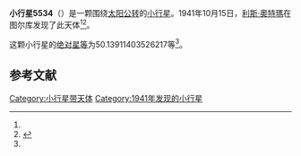 {{Infobox planet
| bgcolour = #FFFFC0
| name = 5534
| symbol = 
| image = 
| caption = 
| discovery = yes
| discovery_ref = 
| discoverer = [[利斯·奧特瑪|利斯·奧特瑪]]
| discovery_site = [[图尔库|图尔库]] 
| discovered = 1941年10月15日
| designations = yes
| mp_name = 
| named_after = 
| alt_names = 1941 UN/ 1984 CT / 1987 WA5
| mp_category = [[主带小行星|主带小行星]]
| orbit_ref = <ref name="a">[http://ssd.jpl.nasa.gov/sbdb.cgi?sstr=5534 5534] {{Wayback|url=http://ssd.jpl.nasa.gov/sbdb.cgi?sstr=5534 |date=20110610001705 }}，小行星數據庫瀏覽器（JPL Small-Body Database Browser）－[[美国国家航空航天局|美国国家航空航天局]]喷气推进实验室</ref>
| epoch = 2456400.5 (2013年4月18日更新)
| aphelion = {{convert|3.683834127983266|AU|km|3|abbr=on|lk=out}}
| perihelion = {{convert|1.842850086182141|AU|km|3|abbr=on}}
| semimajor = {{convert|2.763342107082703|AU|km|3|abbr=on}}
| eccentricity = 0.333108238
| period = 1677.839479 [[日|日]]<br />4.59[[儒略年|儒略年]]
| avg_speed = 
| inclination = 7.499378789205408
| asc_node = 9.379931515206678
| mean_anomaly = 
| arg_peri = 50.13911403526217
| satellites = 
| physical_characteristics = yes
| dimensions = 
| mass = 
| density = 
| surface_grav = 
| escape_velocity = 
| sidereal_day = 
| axial_tilt = 
| pole_ecliptic_lat = 
| pole_ecliptic_lon = 
| albedo = 
| temperatures= 
| temp_name1 = 
| mean_temp_1 = 
| max_temp_1 = 
| temp_name2 = 
| max_temp_2 = 
| spectral_type = 
| abs_magnitude = 50.13911403526217
}}

'''小行星5534'''（{{lang-en|5534}}）是一颗围绕[[太阳|太阳]][[公转|公转]]的[[小行星|小行星]]。1941年10月15日，[[利斯·奧特瑪|利斯·奧特瑪]]在图尔库发现了此天体<ref name="a" /><ref>{{cite news|title=小行星列表|url=http://cfa-www.harvard.edu/iau/lists/NumberedMPs.txt|accessdate=2013-07-08|newspaper=哈佛大学|archive-date=2008-05-17|archive-url=https://web.archive.org/web/20080517010638/http://cfa-www.harvard.edu/iau/lists/NumberedMPs.txt|dead-url=no}}</ref>。

这颗小行星的[[绝对星等|绝对星等]]为50.13911403526217等<ref name="a" />。

==参考文献==
{{reflist}}
{{Minor Planet Number|[[小行星5533|小行星5533]]|[[小行星5535|小行星5535]]}}

{{小天体}}

[[Category:小行星带天体|Category:小行星带天体]]
[[Category:1941年发现的小行星|Category:1941年发现的小行星]]

{{asteroid-stub}}